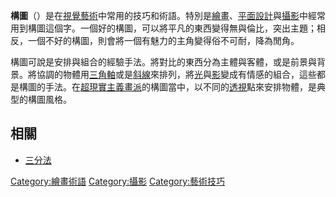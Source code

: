 {{unreferenced|time=2014-09-10T00:19:35+00:00}}
'''構圖'''（{{lang-en|Composition}}）是在[[視覺藝術|視覺藝術]]中常用的技巧和術語。特別是[[繪畫|繪畫]]、[[平面設計|平面設計]]與[[攝影構圖|攝影]]中經常用到構圖這個字。一個好的構圖，可以將平凡的東西變得無與倫比，突出主題；相反，一個不好的構圖，則會將一個有魅力的主角變得俗不可耐，降為閒角。

構圖可說是安排與組合的經驗手法。將對比的東西分為主體與客體，或是前景與背景。將協調的物體用[[三角軸|三角軸]]或是[[斜線|斜線]]來排列，將[[光|光]]與[[影|影]]變成有情感的組合，這些都是構圖的手法。在[[超現實主義畫派|超現實主義畫派]]的構圖當中，以不同的[[透視|透視]]點來安排物體，是典型的構圖風格。

==相關==
* [[三分法_(構圖)|三分法]]

{{摄影小作品}}
{{Paint-stub}}

{{painting topics}}
{{Photography}}

[[Category:繪畫術語|Category:繪畫術語]]
[[Category:攝影|Category:攝影]]
[[Category:藝術技巧|Category:藝術技巧]]